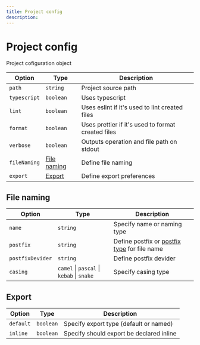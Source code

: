 ---
title: Project config
description:
---

# Project config

<Description>Project cofiguration object</Description>

| Option                  | Type                        | Description                                        |
| ----------------------- | --------------------------- | -------------------------------------------------- |
| <code>path</code>       | <code>string</code>         | Project source path                                |
| <code>typescript</code> | <code>boolean</code>        | Uses typescript                                    |
| <code>lint</code>       | <code>boolean</code>        | Uses eslint if it's used to lint created files     |
| <code>format</code>     | <code>boolean</code>        | Uses prettier if it's used to format created files |
| <code>verbose</code>    | <code>boolean</code>        | Outputs operation and file path on stdout          |
| <code>fileNaming</code> | [File naming](#file-naming) | Define file naming                                 |
| <code>export</code>     | [Export](#export)           | Define export preferences                          |

## File naming

| Option                      | Type                                                                                                 | Description                                                   |
| --------------------------- | ---------------------------------------------------------------------------------------------------- | ------------------------------------------------------------- |
| <code>name</code>           | <code>string</code>                                                                                  | Specify name or naming type                                   |
| <code>postfix</code>        | <code>string</code>                                                                                  | Define postfix or [postfix type](#postfix-type) for file name |
| <code>postfixDevider</code> | <code>string</code>                                                                                  | Define postfix devider                                        |
| <code>casing</code>         | <Space><code>camel</code> \| <code>pascal</code> \| <code>kebab</code> \| <code>snake</code></Space> | Specify casing type                                           |

## Export

| Option               | Type                 | Description                              |
| -------------------- | -------------------- | ---------------------------------------- |
| <code>default</code> | <code>boolean</code> | Specify export type (default or named)   |
| <code>inline</code>  | <code>boolean</code> | Specify should export be declared inline |
